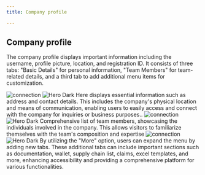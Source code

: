 ```yaml
---
title: Company profile

---
```

## Company profile
The company profile displays important information including the username, profile picture, location, and registration ID. It consists of three tabs: "Basic Details" for personal information, "Team Members" for team-related details, and a third tab to add additional menu items for customization.


<Steps>
  <Step title="Basic">
   <img
  className="block dark:hidden"
  src="/images/hero-dark.svg"
  alt="connection"
/>
<img
  className="hidden dark:block"
  src="/images/hero-dark.svg"
  alt="Hero Dark"
/>
    Here displays essential information such as address and contact details. This includes the company's physical location and means of communication, enabling users to easily access and connect with the company for inquiries or business purposes..
  </Step>
  <Step title="Team member">
     <img
  className="block dark:hidden"
  src="/images/hero-dark.svg"
  alt="connection"
/>
<img
  className="hidden dark:block"
  src="/images/hero-dark.svg"
  alt="Hero Dark"
/>
    Comprehensive list of team members, showcasing the individuals involved in the company. This allows visitors to familiarize themselves with the team's composition and expertise
  </Step>


<Step title="More">
   <img
  className="block dark:hidden"
  src="/images/hero-dark.svg"
  alt="connection"
/>
<img
  className="hidden dark:block"
  src="/images/hero-dark.svg"
  alt="Hero Dark"
/>
    By utilizing the "More" option, users can expand the menu by adding new tabs. These additional tabs can include important sections such as documentation, wallet, supply chain list, claims, excel templates, and more, enhancing accessibility and providing a comprehensive platform for various functionalities.
  </Step>



</Steps>







